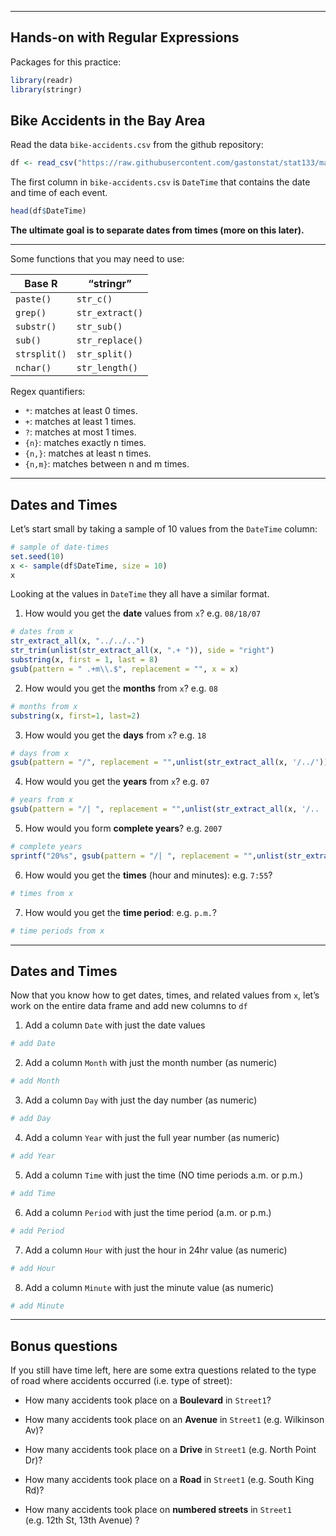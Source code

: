 -----

## Hands-on with Regular Expressions

Packages for this practice:
```r
library(readr)
library(stringr)
```


## Bike Accidents in the Bay Area

Read the data `bike-accidents.csv` from the github repository:
```r
df <- read_csv("https://raw.githubusercontent.com/gastonstat/stat133/master/datasets/bike-accidents.csv")
```

The first column in `bike-accidents.csv` is `DateTime` that contains the date and time of each event.
```r
head(df$DateTime)
```

__The ultimate goal is to separate dates from times (more on this later).__

-----

Some functions that you may need to use:

| Base R       | "stringr"       |
| -------------|-----------------|
| `paste()`    | `str_c()`       |
| `grep()`     | `str_extract()` |
| `substr()`   | `str_sub()`     |
| `sub()`      | `str_replace()` |
| `strsplit()` | `str_split()`   |
| `nchar()`    | `str_length()`  |


Regex quantifiers:

- `*`: matches at least 0 times.   
- `+`: matches at least 1 times.     
- `?`: matches at most 1 times.    
- `{n}`: matches exactly n times.    
- `{n,}`: matches at least n times.    
- `{n,m}`: matches between n and m times.     

-----

## Dates and Times

Let's start small by taking a sample of 10 values from the `DateTime` column:
```r
# sample of date-times
set.seed(10)
x <- sample(df$DateTime, size = 10)
x
```

Looking at the values in `DateTime` they all have a similar format. 


1. How would you get the __date__ values from `x`? e.g. `08/18/07`
```r
# dates from x
str_extract_all(x, "../../..")
str_trim(unlist(str_extract_all(x, ".+ ")), side = "right")
substring(x, first = 1, last = 8)
gsub(pattern = " .+m\\.$", replacement = "", x = x)
```

2. How would you get the __months__ from `x`? e.g. `08`
```r
# months from x
substring(x, first=1, last=2)
```

3. How would you get the __days__ from `x`? e.g. `18`
```r
# days from x
gsub(pattern = "/", replacement = "",unlist(str_extract_all(x, '/../')))
```

4. How would you get the __years__ from `x`? e.g. `07`
```r
# years from x
gsub(pattern = "/| ", replacement = "",unlist(str_extract_all(x, '/.. ')))
```

5. How would you form __complete years__? e.g. `2007`
```r
# complete years
sprintf("20%s", gsub(pattern = "/| ", replacement = "",unlist(str_extract_all(x, '/.. '))))
```

6. How would you get the __times__ (hour and minutes): e.g. `7:55`?
```r
# times from x

```

7. How would you get the __time period__: e.g. `p.m.`?
```r
# time periods from x

```


-----

## Dates and Times

Now that you know how to get dates, times, and related values from `x`, let's work on the entire data frame and add new columns to `df`

1. Add a column `Date` with just the date values
```r
# add Date

```

2. Add a column `Month` with just the month number (as numeric)
```r
# add Month

```

3. Add a column `Day` with just the day number (as numeric)
```r
# add Day

```

4. Add a column `Year` with just the full year number (as numeric)
```r
# add Year

```

5. Add a column `Time` with just the time (NO time periods a.m. or p.m.)
```r
# add Time

```

6. Add a column `Period` with just the time period (a.m. or p.m.)
```r
# add Period

```

7. Add a column `Hour` with just the hour in 24hr value (as numeric)
```r
# add Hour

```

8. Add a column `Minute` with just the minute value (as numeric)
```r
# add Minute

```


-----

## Bonus questions

If you still have time left, here are some extra questions related to the type of road where accidents occurred (i.e. type of street):

- How many accidents took place on a __Boulevard__ in `Street1`?

- How many accidents took place on an __Avenue__ in `Street1` (e.g. Wilkinson Av)?

- How many accidents took place on a __Drive__ in `Street1` (e.g. North Point Dr)?

- How many accidents took place on a __Road__ in `Street1` (e.g. South King Rd)?

- How many accidents took place on __numbered streets__ in `Street1` (e.g. 12th St, 13th Avenue) ?

